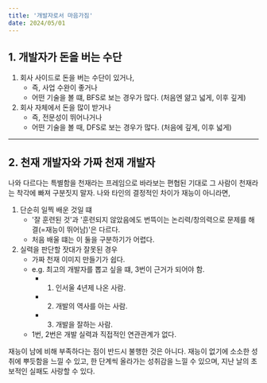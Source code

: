 ```yaml
---
title: '개발자로서 마음가짐'
date: 2024/05/01
---
```


## 1. 개발자가 돈을 버는 수단

1. 회사 사이드로 돈을 버는 수단이 있거나,
   - 즉, 사업 수완이 좋거나
   - 어떤 기술을 볼 떄, BFS로 보는 경우가 많다. (처음엔 얆고 넓게, 이후 깊게)
2. 회사 자체에서 돈을 많이 받거나
   - 즉, 전문성이 뛰어나거나
   - 어떤 기술을 볼 때, DFS로 보는 경우가 많다. (처음에 깊게, 이후 넓게)

---

## 2. 천재 개발자와 가짜 천재 개발자

나와 다르다는 특별함을 천재라는 프레임으로 바라보는 편협된 기대로 그 사람이 천재라는 착각에 빠져 구분짓지 말자.
나와 타인의 결정적인 차이가 재능이 아니라면,

1. 단순히 일찍 배운 것일 떄
   - '잘 훈련된 것'과 '훈련되지 않았음에도 번뜩이는 논리력/창의력으로 문제를 해결(=재능이 뛰어남)'은 다르다.
   - 처음 배울 떄는 이 둘을 구분하기가 어렵다.
2. 실력을 판단할 잣대가 잘못된 경우
   - 가짜 천재 이미지 만들기가 쉽다.
   - e.g. 최고의 개발자를 뽑고 싶을 떄, 3번이 근거가 되어야 함.
     - 1. 인서울 4년제 나온 사람.
     - 2. 개발의 역사를 아는 사람.
     - 3. 개발을 잘하는 사람.
   - 1번, 2번은 개발 실력과 직접적인 연관관계가 없다.

재능이 남에 비해 부족하다는 점이 반드시 불행한 것은 아니다.
재능이 없기에 소소한 성취에 뿌듯함을 느낄 수 있고, 한 단계씩 올라가는 성취감을 느낄 수 있으며, 지난 날의 초보적인 실패도 사랑할 수 있다.
